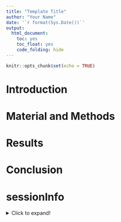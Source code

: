 ```yaml
---
title: "Template Title"
author: "Your Name"
date: '`r format(Sys.Date())`'
output:
  html_document: 
    toc: yes
    toc_float: yes
    code_folding: hide
---
```


```r
knitr::opts_chunk$set(echo = TRUE)
```

# Introduction

# Material and Methods

# Results

# Conclusion

# sessionInfo

<details>
  <summary>Click to expand!</summary>
```r
sessionInfo()
```
</details>
